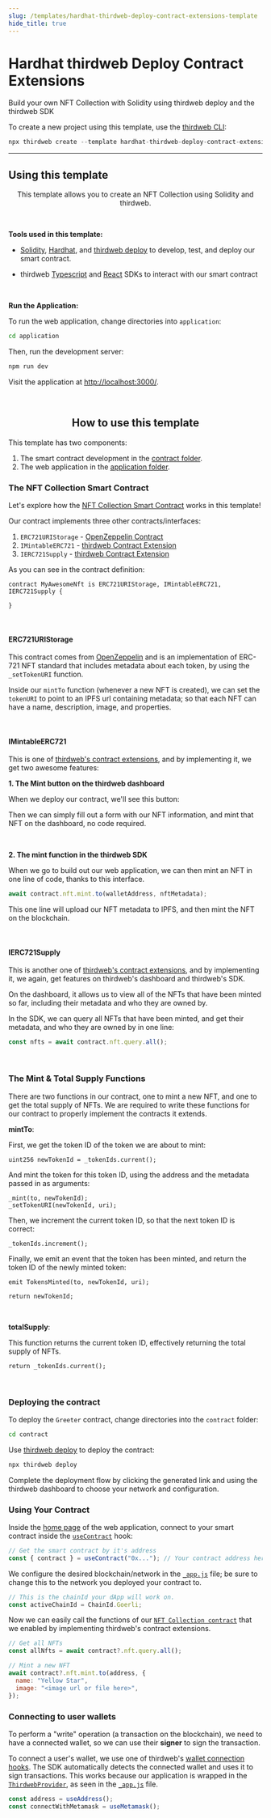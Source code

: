 ```yaml
---
slug: /templates/hardhat-thirdweb-deploy-contract-extensions-template
hide_title: true
---
```



# Hardhat thirdweb Deploy Contract Extensions

Build your own NFT Collection with Solidity using thirdweb deploy and the thirdweb SDK

To create a new project using this template, use the [thirdweb CLI](/thirdweb-deploy/thirdweb-cli):

```jsx
npx thirdweb create --template hardhat-thirdweb-deploy-contract-extensions
```

<div
  style={{
    display: "flex",
    flexDirection: "row",
    gap: "2%",
    marginBottom: 32,
    width: "100%",
    alignItems: "center",
    justifyContent: "center",
    marginTop: 16,
  }}
>
  <ViewCodeButton
    link="https://github.com/thirdweb-example/hardhat-thirdweb-deploy-contract-extensions"
    name="hardhat-thirdweb-deploy-contract-extensions"
  />
</div>

---

## Using this template

<p align="center">
  This template allows you to create an NFT Collection using Solidity and
  thirdweb.
</p>

<br />

<b>Tools used in this template: </b>

- [Solidity](https://docs.soliditylang.org/en/v0.8.14/), [Hardhat](https://hardhat.org/), and [thirdweb deploy](https://portal.thirdweb.com/thirdweb-deploy) to develop, test, and deploy our smart contract.

- thirdweb [Typescript](https://portal.thirdweb.com/typescript) and [React](https://portal.thirdweb.com/react) SDKs to interact with our smart contract

<br />

<b>Run the Application:</b>

To run the web application, change directories into `application`:

```bash
cd application
```

Then, run the development server:

```bash
npm run dev
```

Visit the application at [http://localhost:3000/](http://localhost:3000/).

<br />

<h2 align="center">How to use this template</h2>

This template has two components:

1. The smart contract development in the [contract folder](https://github.com/thirdweb-example/hardhat-thirdweb-deploy-contract-extensions/blob/main/contract).
2. The web application in the [application folder](https://github.com/thirdweb-example/hardhat-thirdweb-deploy-contract-extensions/blob/main/application).

<h3>The NFT Collection Smart Contract</h3>

Let's explore how the [NFT Collection Smart Contract](https://github.com/thirdweb-example/hardhat-thirdweb-deploy-contract-extensions/blob/main/contract/contracts/MyAwesomeNft.sol) works in this template!

Our contract implements three other contracts/interfaces:

1. `ERC721URIStorage` - [OpenZeppelin Contract](https://docs.openzeppelin.com/contracts/4.x/erc721#constructing_an_erc721_token_contract)
2. `IMintableERC721` - [thirdweb Contract Extension](https://portal.thirdweb.com/thirdweb-deploy/contract-extensions/erc721#erc721mintable)
3. `IERC721Supply` - [thirdweb Contract Extension](https://portal.thirdweb.com/thirdweb-deploy/contract-extensions/erc721#erc721supply)

As you can see in the contract definition:

```solidity
contract MyAwesomeNft is ERC721URIStorage, IMintableERC721, IERC721Supply {

}
```

<br />

<h4>ERC721URIStorage</h4>

This contract comes from [OpenZeppelin](https://docs.openzeppelin.com/contracts/4.x/erc721#constructing_an_erc721_token_contract) and is an implementation of ERC-721 NFT standard that includes metadata about each token, by using the `_setTokenURI` function.

Inside our `mintTo` function (whenever a new NFT is created), we can set the `tokenURI` to point to an IPFS url containing metadata; so that each NFT can have a name, description, image, and properties.

<br />

<h4>IMintableERC721</h4>

This is one of [thirdweb's contract extensions](https://portal.thirdweb.com/thirdweb-deploy/contract-extensions/erc721#erc721mintable), and by implementing it, we get two awesome features:

**1. The Mint button on the thirdweb dashboard**

When we deploy our contract, we'll see this button:

Then we can simply fill out a form with our NFT information, and mint that NFT on the dashboard, no code required.

<br />

**2. The mint function in the thirdweb SDK**

When we go to build out our web application, we can then mint an NFT in one line of code, thanks to this interface.

```jsx
await contract.nft.mint.to(walletAddress, nftMetadata);
```

This one line will upload our NFT metadata to IPFS, and then mint the NFT on the blockchain.

<br />

<h4>IERC721Supply</h4>

This is another one of [thirdweb's contract extensions](https://portal.thirdweb.com/thirdweb-deploy/contract-extensions/erc721#erc721supply), and by implementing it, we again, get features on thirdweb's dashboard and thirdweb's SDK.

On the dashboard, it allows us to view all of the NFTs that have been minted so far, including their metadata and who they are owned by.

In the SDK, we can query all NFTs that have been minted, and get their metadata, and who they are owned by in one line:

```jsx
const nfts = await contract.nft.query.all();
```

<br />

### The Mint & Total Supply Functions

There are two functions in our contract, one to mint a new NFT, and one to get the total supply of NFTs. We are required to write these functions for our contract to properly implement the contracts it extends.

**mintTo**:

First, we get the token ID of the token we are about to mint:

```solidity
uint256 newTokenId = _tokenIds.current();
```

And mint the token for this token ID, using the address and the metadata passed in as arguments:

```solidity
_mint(to, newTokenId);
_setTokenURI(newTokenId, uri);
```

Then, we increment the current token ID, so that the next token ID is correct:

```solidity
_tokenIds.increment();
```

Finally, we emit an event that the token has been minted, and return the token ID of the newly minted token:

```solidity
emit TokensMinted(to, newTokenId, uri);

return newTokenId;
```

<br />

**totalSupply**:

This function returns the current token ID, effectively returning the total supply of NFTs.

```solidity
return _tokenIds.current();
```

<br />

<h3>Deploying the contract</h3>

To deploy the `Greeter` contract, change directories into the `contract` folder:

```bash
cd contract
```

Use [thirdweb deploy](https://portal.thirdweb.com/thirdweb-deploy) to deploy the contract:

```bash
npx thirdweb deploy
```

Complete the deployment flow by clicking the generated link and using the thirdweb dashboard to choose your network and configuration.

<h3>Using Your Contract</h3>

Inside the [home page](https://github.com/thirdweb-example/hardhat-thirdweb-deploy-contract-extensions/blob/main/application/pages/index.js) of the web application, connect to your smart contract inside the [`useContract`](https://portal.thirdweb.com/react/react.usecontract#usecontract-function) hook:

```jsx
// Get the smart contract by it's address
const { contract } = useContract("0x..."); // Your contract address here (from the thirdweb dashboard)
```

We configure the desired blockchain/network in the [`_app.js`](https://github.com/thirdweb-example/hardhat-thirdweb-deploy-contract-extensions/blob/main/application/pages/_app.js) file; be sure to change this to the network you deployed your contract to.

```jsx
// This is the chainId your dApp will work on.
const activeChainId = ChainId.Goerli;
```

Now we can easily call the functions of our [`NFT Collection contract`](https://github.com/thirdweb-example/hardhat-thirdweb-deploy-contract-extensions/blob/main/contract/contracts/MyAwesomeNft.sol) that we enabled by implementing thirdweb's contract extensions.

```jsx
// Get all NFTs
const allNfts = await contract?.nft.query.all();

// Mint a new NFT
await contract?.nft.mint.to(address, {
  name: "Yellow Star",
  image: "<image url or file here>",
});
```

### Connecting to user wallets

To perform a "write" operation (a transaction on the blockchain), we need to have a connected wallet, so we can use their **signer** to sign the transaction.

To connect a user's wallet, we use one of thirdweb's [wallet connection hooks](https://portal.thirdweb.com/react/category/wallet-connection). The SDK automatically detects the connected wallet and uses it to sign transactions. This works because our application is wrapped in the [`ThirdwebProvider`](https://portal.thirdweb.com/react/react.thirdwebprovider), as seen in the [`_app.js`](https://github.com/thirdweb-example/hardhat-thirdweb-deploy-contract-extensions/blob/main/application/pages/_app.js) file.

```jsx
const address = useAddress();
const connectWithMetamask = useMetamask();
```
